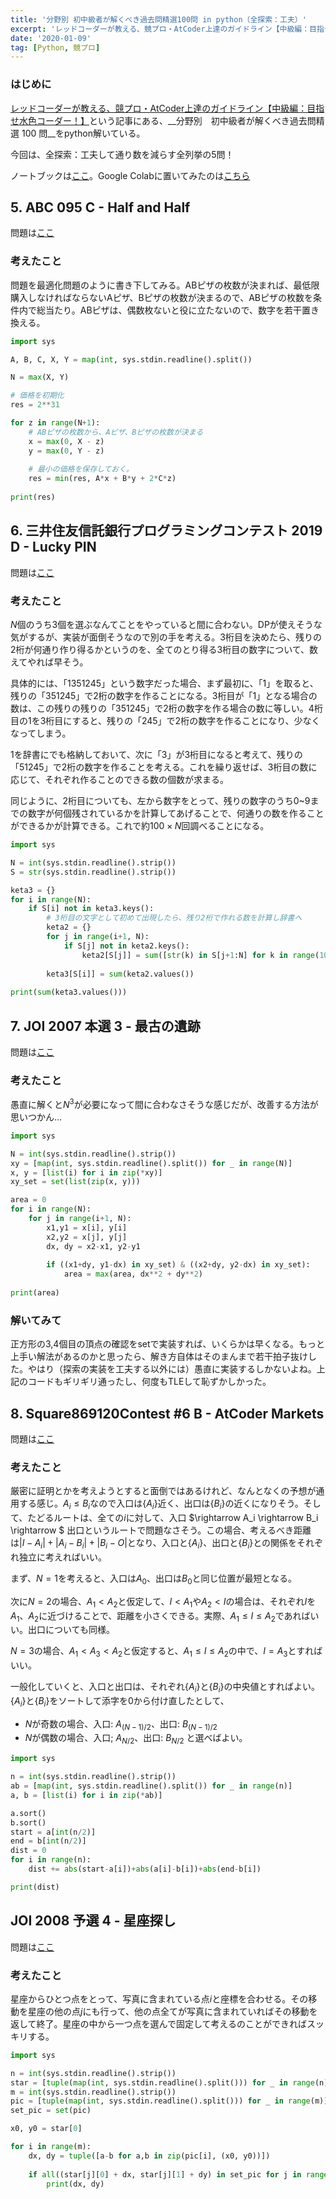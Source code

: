 ```yaml
---
title: '分野別 初中級者が解くべき過去問精選100問 in python（全探索：工夫）'
excerpt: 'レッドコーダーが教える、競プロ・AtCoder上達のガイドライン【中級編：目指せ水色コーダー！】]という記事にある、初中級者が解くべき過去問精選100 をpython解いている。最初は、全探索：工夫して通り数を減らす全列挙の5問！'
date: '2020-01-09'
tag: [Python, 競プロ]
---
```


### はじめに
[レッドコーダーが教える、競プロ・AtCoder上達のガイドライン【中級編：目指せ水色コーダー！】](https://qiita.com/e869120/items/eb50fdaece12be418faa)という記事にある、__分野別　初中級者が解くべき過去問精選 100 問__をpython解いている。

今回は、全探索：工夫して通り数を減らす全列挙の5問！

ノートブックは[ここ](https://github.com/aratamotsu/notes/blob/main/05-09_工夫した全探索.ipynb)。Google Colabに置いてみたのは[こちら](https://colab.research.google.com/drive/1WvVlr4oBnMdwiW_DYqjgJGQCx6TLyop_?usp=sharing)

## 5. ABC 095 C - Half and Half
問題は[ここ](https://atcoder.jp/contests/abc095/tasks/arc096_a)

### 考えたこと
問題を最適化問題のように書き下してみる。ABピザの枚数が決まれば、最低限購入しなければならないAピザ、Bピザの枚数が決まるので、ABピザの枚数を条件内で総当たり。ABピザは、偶数枚ないと役に立たないので、数字を若干置き換える。


```python
import sys

A, B, C, X, Y = map(int, sys.stdin.readline().split())

N = max(X, Y)

# 価格を初期化
res = 2**31

for z in range(N+1):
    # ABピザの枚数から、Aピザ、Bピザの枚数が決まる
    x = max(0, X - z)
    y = max(0, Y - z)
    
    # 最小の価格を保存しておく。
    res = min(res, A*x + B*y + 2*C*z)
    
print(res)
```

## 6. 三井住友信託銀行プログラミングコンテスト 2019 D - Lucky PIN
問題は[ここ](https://atcoder.jp/contests/sumitrust2019/tasks/sumitb2019_d)

### 考えたこと
$N$個のうち3個を選ぶなんてことをやっていると間に合わない。DPが使えそうな気がするが、実装が面倒そうなので別の手を考える。3桁目を決めたら、残りの2桁が何通り作り得るかというのを、全てのとり得る3桁目の数字について、数えてやれば早そう。

具体的には、「1351245」という数字だった場合、まず最初に、「1」を取ると、残りの「351245」で2桁の数字を作ることになる。3桁目が「1」となる場合の数は、この残りの残りの「351245」で2桁の数字を作る場合の数に等しい。4桁目の1を3桁目にすると、残りの「245」で2桁の数字を作ることになり、少なくなってしまう。

1を辞書にでも格納しておいて、次に「3」が3桁目になると考えて、残りの「51245」で2桁の数字を作ることを考える。これを繰り返せば、3桁目の数に応じて、それぞれ作ることのできる数の個数が求まる。

同じように、2桁目についても、左から数字をとって、残りの数字のうち0~9までの数字が何個残されているかを計算してあげることで、何通りの数を作ることができるかが計算できる。これで約$100 \times N$回調べることになる。


```python
import sys

N = int(sys.stdin.readline().strip())
S = str(sys.stdin.readline().strip())

keta3 = {}
for i in range(N):
    if S[i] not in keta3.keys():
        # 3桁目の文字として初めて出現したら、残り2桁で作れる数を計算し辞書へ
        keta2 = {}
        for j in range(i+1, N):
            if S[j] not in keta2.keys():
                keta2[S[j]] = sum([str(k) in S[j+1:N] for k in range(10)])
        
        keta3[S[i]] = sum(keta2.values())
    
print(sum(keta3.values()))
```

## 7. JOI 2007 本選 3 - 最古の遺跡
問題は[ここ](https://atcoder.jp/contests/joi2007ho/tasks/joi2007ho_c)

### 考えたこと
愚直に解くと$N^{3}$が必要になって間に合わなさそうな感じだが、改善する方法が思いつかん...


```python
import sys

N = int(sys.stdin.readline().strip())
xy = [map(int, sys.stdin.readline().split()) for _ in range(N)]
x, y = [list(i) for i in zip(*xy)]
xy_set = set(list(zip(x, y)))

area = 0
for i in range(N):
    for j in range(i+1, N):
        x1,y1 = x[i], y[i]
        x2,y2 = x[j], y[j]
        dx, dy = x2-x1, y2-y1
        
        if ((x1+dy, y1-dx) in xy_set) & ((x2+dy, y2-dx) in xy_set):
            area = max(area, dx**2 + dy**2)
        
print(area)
```

### 解いてみて
正方形の3,4個目の頂点の確認をsetで実装すれば、いくらかは早くなる。もっと上手い解法があるのかと思ったら、解き方自体はそのまんまで若干拍子抜けした。やはり（探索の実装を工夫する以外には）愚直に実装するしかないよね。上記のコードもギリギリ通ったし、何度もTLEして恥ずかしかった。

## 8. Square869120Contest #6 B - AtCoder Markets
問題は[ここ](https://atcoder.jp/contests/s8pc-6/tasks/s8pc_6_b)

### 考えたこと
厳密に証明とかを考えようとすると面倒ではあるけれど、なんとなくの予想が通用する感じ。$A_i \leq B_i$なので入口は$\{A_i\}$近く、出口は$\{B_i\}$の近くになりそう。そして、たどるルートは、全ての$i$に対して、入口 $\rightarrow A_i \rightarrow B_i \rightarrow $ 出口というルートで問題なさそう。この場合、考えるべき距離は$|I - A_i| + |A_i - B_i| + |B_i - O|$となり、入口と$\{A_i\}$、出口と$\{B_i\}$との関係をそれぞれ独立に考えればいい。

まず、$N=1$を考えると、入口は$A_0$、出口は$B_0$と同じ位置が最短となる。

次に$N=2$の場合、$A_1 < A_2$と仮定して、$I < A_1$や$A_2 < I$の場合は、それぞれ$I$を$A_1$、$A_2$に近づけることで、距離を小さくできる。実際、$A_1 \leq I \leq A_2$であればいい。出口についても同様。

$N=3$の場合、$A_1 < A_3 < A_2$と仮定すると、$A_1 \leq I \leq A_2$の中で、$I = A_3$とすればいい。

一般化していくと、入口と出口は、それぞれ$\{A_i\}$と$\{B_i\}$の中央値とすればよい。$\{A_i\}$と$\{B_i\}$をソートして添字を$0$から付け直したとして、
- $N$が奇数の場合、入口: $A_{(N-1)/2}$、出口: $B_{(N-1)/2}$
- $N$が偶数の場合、入口; $A_{N/2}$、出口: $B_{N/2}$
と選べばよい。


```python
import sys

n = int(sys.stdin.readline().strip())
ab = [map(int, sys.stdin.readline().split()) for _ in range(n)]
a, b = [list(i) for i in zip(*ab)]

a.sort()
b.sort()
start = a[int(n/2)]
end = b[int(n/2)]
dist = 0
for i in range(n):
    dist += abs(start-a[i])+abs(a[i]-b[i])+abs(end-b[i])

print(dist)
```

## JOI 2008 予選 4 - 星座探し
問題は[ここ](https://atcoder.jp/contests/joi2008yo/tasks/joi2008yo_d)

### 考えたこと
星座からひとつ点をとって、写真に含まれている点$i$と座標を合わせる。その移動を星座の他の点$j$にも行って、他の点全てが写真に含まれていればその移動を返して終了。星座の中から一つ点を選んで固定して考えるのことができればスッキリする。


```python
import sys

n = int(sys.stdin.readline().strip())
star = [tuple(map(int, sys.stdin.readline().split())) for _ in range(n)]
m = int(sys.stdin.readline().strip())
pic = [tuple(map(int, sys.stdin.readline().split())) for _ in range(m)]
set_pic = set(pic)

x0, y0 = star[0]

for i in range(m):
    dx, dy = tuple([a-b for a,b in zip(pic[i], (x0, y0))])
    
    if all((star[j][0] + dx, star[j][1] + dy) in set_pic for j in range(1, n)):
        print(dx, dy)
```